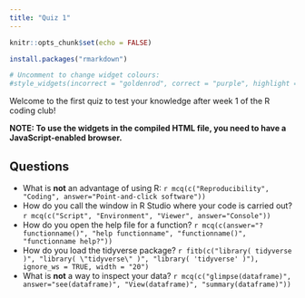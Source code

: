 ```yaml
---
title: "Quiz 1"
---
```


```r
knitr::opts_chunk$set(echo = FALSE)

install.packages("rmarkdown")

# Uncomment to change widget colours:
#style_widgets(incorrect = "goldenrod", correct = "purple", highlight = "firebrick")
```

Welcome to the first quiz to test your knowledge after week 1 of the R coding club!

**NOTE: To use the widgets in the compiled HTML file, you need to have a JavaScript-enabled browser.**

## Questions

-   What is **not** an advantage of using R: `r mcq(c("Reproducibility", "Coding", answer="Point-and-click software"))`
-   How do you call the window in R Studio where your code is carried out? `r mcq(c("Script", "Environment", "Viewer", answer="Console"))`
-   How do you open the help file for a function? `r mcq(c(answer="?functionname()", "help functionname", "functionname()", "functionname help?"))`
-   How do you load the tidyverse package? `r fitb(c("library( tidyverse )", "library( \"tidyverse\" )", "library( 'tidyverse' )"), ignore_ws = TRUE, width = "20")`
-   What is **not** a way to inspect your data? `r mcq(c("glimpse(dataframe)", answer="see(dataframe)", "View(dataframe)", "summary(dataframe)"))`
